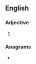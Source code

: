 ==English==

===Adjective===
{{head|en|adjective superlative form}}

# {{en-superlative of|ashy}}

===Anagrams===
* {{anagrams|en|Hasties}}